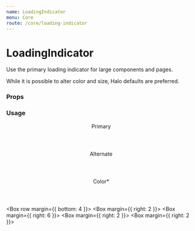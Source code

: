 ```yaml
---
name: LoadingIndicator
menu: Core
route: /core/loading-indicator
---
```




# LoadingIndicator

Use the primary loading indicator for large components and pages.

While it is possible to alter color and size, Halo defaults are preferred.

### Props

<Props of={LoadingIndicator} />

### Usage

<Playground>
  <Box row margin={{ bottom: 8 }}>
    <Box margin={{ right: 12 }}>
      <Header h5>Primary</Header>
      <LoadingIndicator bare />
    </Box>
    <Box margin={{ right: 2 }}>
      <Header h5>Alternate</Header>
      <LoadingIndicator bare alternate />
    </Box>
  </Box>

  <Header h5>
    <Tooltip content="use sparingly! (or never)">
      <span>Color*</span>
    </Tooltip>
  </Header>

  <Box row margin={{ bottom: 4 }}>
    <Box margin={{ right: 2 }}>
      <LoadingIndicator bare color="#666" />
    </Box>
    <Box margin={{ right: 6 }}>
      <LoadingIndicator bare color="#888" />
    </Box>
    <Box margin={{ right: 2 }}>
      <LoadingIndicator bare color="#bbb" alternate />
    </Box>
    <Box margin={{ right: 2 }}>
      <LoadingIndicator bare color="#ddd" alternate />
    </Box>
  </Box>

</Playground>
